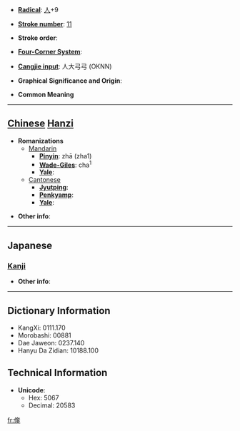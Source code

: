 * '''[[Wiktionary:Chinese radical index| Radical]]''': [[Wiktionary:Chinese radical index 人|人]]+9

* '''[[Wiktionary:Chinese total strokes index|Stroke number]]''': [[Wiktionary:Chinese total strokes index 11|11]]

* '''Stroke order''': 

* '''[[Wiktionary:Chinese four corner index|Four-Corner System]]''': 

* '''[[Wiktionary:Chinese Cangjie index|Cangjie input]]''': 人大弓弓 (OKNN)

* '''Graphical Significance and Origin''': 

* '''Common Meaning'''

----

== [[Chinese]] [[Hanzi]] ==

* '''Romanizations'''
** [[Mandarin]]
*** '''[[Pinyin]]''': zhā (zha1)
*** '''[[Wade-Giles]]''': cha<sup>1</sup>
*** '''[[Yale]]''': 
**[[Cantonese]]
***'''[[Jyutping]]''':
***'''[[Penkyamp]]''': 
***'''[[Yale]]''': 

* '''Other info''': 

----

==Japanese==
===[[Kanji]]===
{{kanji|on readings=[[た]] (ta)|kun readings=[[はる]] (haru)}}

* '''Other info''':  

----

== Dictionary Information ==

* KangXi: 0111.170
* Morobashi: 00881
* Dae Jaweon: 0237.140
* Hanyu Da Zidian: 10188.100

== Technical Information ==

* '''Unicode''':
** Hex: 5067
** Decimal: 20583

[[fr:偧]]